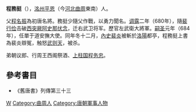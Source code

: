 '''程務挺'''（{{bd|？||684年|catIdx=C}}），[[洺州|洺州]][[平恩|平恩]]（今[[河北|河北]][[曲周|曲周]]東南）人。

父[[程名振|程名振]]為初唐名將。務挺少隨父作戰，以勇力聞名。[[调露|调露]]二年（680年），隨[[裴行俭|裴行俭]]击破[[西突厥|西突厥]][[阿史那伏念|阿史那伏念]]，迁右武卫将军。歷官左武衛大將軍。[[嗣圣|嗣圣]]元年（684年），任單于道安撫大使。同年冬十二月，[[內史_(官制)|內史]][[裴炎|裴炎]]被斬於[[洛陽|洛陽]]都亭，程務挺上書為裴炎辯冤，触怒[[武则天|武则天]]，被杀。

弟朝议郎、行周王西阁祭酒、[[上柱国|上柱国]][[程务忠|程务忠]]。

==參考書目==
* 《舊唐書》列傳第三十三

{{DEFAULTSORT:C}}
[[Category:程姓|W]]
[[Category:曲周人|Category:曲周人]]
[[Category:唐朝軍事人物|Category:唐朝軍事人物]]